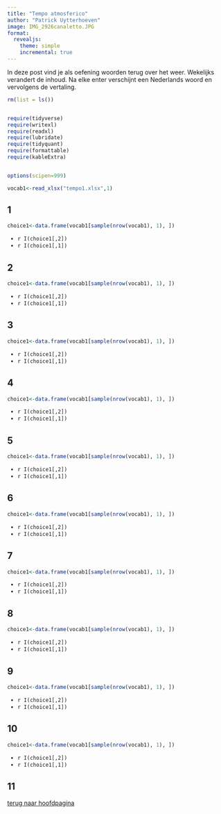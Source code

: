 ```yaml
---
title: "Tempo atmosferico"
author: "Patrick Uytterhoeven"
image: IMG_2926canaletto.JPG
format:
  revealjs: 
    theme: simple
    incremental: true 
---
```

In deze post vind je als oefening woorden terug over het weer. Wekelijks verandert de inhoud. Na elke enter verschijnt een Nederlands woord en vervolgens de vertaling.

```r
rm(list = ls())


require(tidyverse)
require(writexl)
require(readxl)
require(lubridate)
require(tidyquant)
require(formattable)
require(kableExtra)


options(scipen=999)
```

```r
vocab1<-read_xlsx("tempo1.xlsx",1)
```

## 1

::: incremental
::: {style="color: #00000"}
::: {style="font-family: Ink Free"}
```r
choice1<-data.frame(vocab1[sample(nrow(vocab1), 1), ])
```

-   `r I(choice1[,2])`
-   `r I(choice1[,1])`
:::
:::
:::

## 2

::: incremental
::: {style="color: #00000"}
::: {style="font-family: Ink Free"}
```r
choice1<-data.frame(vocab1[sample(nrow(vocab1), 1), ])

```

-   `r I(choice1[,2])`
-   `r I(choice1[,1])`
:::
:::
:::

## 3

::: incremental
::: {style="color: #00000"}
::: {style="font-family: Ink Free"}
```r
choice1<-data.frame(vocab1[sample(nrow(vocab1), 1), ])

```

-   `r I(choice1[,2])`
-   `r I(choice1[,1])`
:::
:::
:::

## 4

::: incremental
::: {style="color: #00000"}
::: {style="font-family: Ink Free"}
```r
choice1<-data.frame(vocab1[sample(nrow(vocab1), 1), ])

```

-   `r I(choice1[,2])`
-   `r I(choice1[,1])`
:::
:::
:::

## 5

::: incremental
::: {style="color: #00000"}
::: {style="font-family: Ink Free"}
```r
choice1<-data.frame(vocab1[sample(nrow(vocab1), 1), ])

```

-   `r I(choice1[,2])`
-   `r I(choice1[,1])`
:::
:::
:::

## 6

::: incremental
::: {style="color: #00000"}
::: {style="font-family: Ink Free"}
```r
choice1<-data.frame(vocab1[sample(nrow(vocab1), 1), ])

```

-   `r I(choice1[,2])`
-   `r I(choice1[,1])`
:::
:::
:::

## 7

::: incremental
::: {style="color: #00000"}
::: {style="font-family: Ink Free"}
```r
choice1<-data.frame(vocab1[sample(nrow(vocab1), 1), ])

```

-   `r I(choice1[,2])`
-   `r I(choice1[,1])`
:::
:::
:::

## 8

::: incremental
::: {style="color: #00000"}
::: {style="font-family: Ink Free"}
```r
choice1<-data.frame(vocab1[sample(nrow(vocab1), 1), ])

```

-   `r I(choice1[,2])`
-   `r I(choice1[,1])`
:::
:::
:::

## 9

::: incremental
::: {style="color: #00000"}
::: {style="font-family: Ink Free"}
```r
choice1<-data.frame(vocab1[sample(nrow(vocab1), 1), ])

```

-   `r I(choice1[,2])`
-   `r I(choice1[,1])`
:::
:::
:::

## 10

::: incremental
::: {style="color: #00000"}
::: {style="font-family: Ink Free"}
```r
choice1<-data.frame(vocab1[sample(nrow(vocab1), 1), ])

```

-   `r I(choice1[,2])`
-   `r I(choice1[,1])`



:::
:::
:::

## 11

[terug naar hoofdpagina](https://patrickuytterhoeven.github.io/italtest1/)